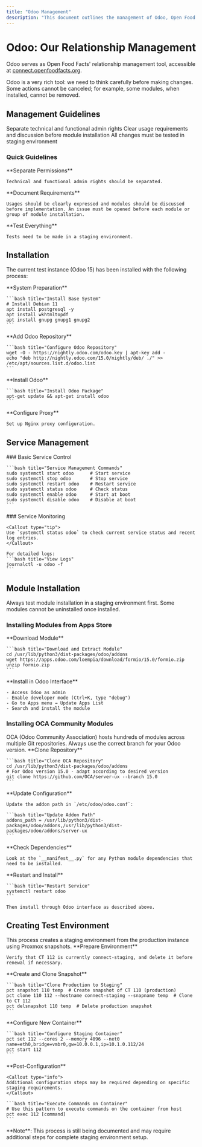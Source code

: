```yaml
---
title: "Odoo Management"
description: "This document outlines the management of Odoo, Open Food Facts' relationship management tool. It covers installation, start/stop procedures, module installation, and creating test environments from production instances, emphasizing careful planning and testing."
---
```



# Odoo: Our Relationship Management

Odoo serves as Open Food Facts' relationship management tool, accessible at [connect.openfoodfacts.org](https://connect.openfoodfacts.org).

<Callout type="warning">
Odoo is a very rich tool: we need to think carefully before making changes. Some actions cannot be canceled; for example, some modules, when installed, cannot be removed.
</Callout>

## Management Guidelines

<Cards>
  <Card title="Access Control" href="#guidelines">
    Separate technical and functional admin rights
  </Card>
  <Card title="Planning Required" href="#guidelines">
    Clear usage requirements and discussion before module installation
  </Card>
  <Card title="Testing First" href="#guidelines">
    All changes must be tested in staging environment
  </Card>
</Cards>

### Quick Guidelines

<Steps>
  <Step>
    **Separate Permissions**
    
    Technical and functional admin rights should be separated.
  </Step>
  
  <Step>
    **Document Requirements**
    
    Usages should be clearly expressed and modules should be discussed before implementation. An issue must be opened before each module or group of module installation.
  </Step>
  
  <Step>
    **Test Everything**
    
    Tests need to be made in a staging environment.
  </Step>
</Steps>

## Installation

The current test instance (Odoo 15) has been installed with the following process:

<Steps>
  <Step>
    **System Preparation**
    
    ```bash title="Install Base System"
    # Install Debian 11
    apt install postgresql -y
    apt install wkhtmltopdf
    apt install gnupg gnupg1 gnupg2
    ```
  </Step>
  
  <Step>
    **Add Odoo Repository**
    
    ```bash title="Configure Odoo Repository"
    wget -O - https://nightly.odoo.com/odoo.key | apt-key add -
    echo "deb http://nightly.odoo.com/15.0/nightly/deb/ ./" >> /etc/apt/sources.list.d/odoo.list
    ```
  </Step>
  
  <Step>
    **Install Odoo**
    
    ```bash title="Install Odoo Package"
    apt-get update && apt-get install odoo
    ```
  </Step>
  
  <Step>
    **Configure Proxy**
    
    Set up Nginx proxy configuration.
  </Step>
</Steps>

## Service Management

<Tabs>
  <Tab value="basic" label="Basic Commands">
    ### Basic Service Control
    
    ```bash title="Service Management Commands"
    sudo systemctl start odoo      # Start service
    sudo systemctl stop odoo       # Stop service
    sudo systemctl restart odoo    # Restart service
    sudo systemctl status odoo     # Check status
    sudo systemctl enable odoo     # Start at boot
    sudo systemctl disable odoo    # Disable at boot
    ```
  </Tab>
  
  <Tab value="monitoring" label="Monitoring">
    ### Service Monitoring
    
    <Callout type="tip">
    Use `systemctl status odoo` to check current service status and recent log entries.
    </Callout>
    
    For detailed logs:
    ```bash title="View Logs"
    journalctl -u odoo -f
    ```
  </Tab>
</Tabs>

## Module Installation

<Callout type="warning">
Always test module installation in a staging environment first. Some modules cannot be uninstalled once installed.
</Callout>

### Installing Modules from Apps Store

<Steps>
  <Step>
    **Download Module**
    
    ```bash title="Download and Extract Module"
    cd /usr/lib/python3/dist-packages/odoo/addons
    wget https://apps.odoo.com/loempia/download/formio/15.0/formio.zip
    unzip formio.zip
    ```
  </Step>
  
  <Step>
    **Install in Odoo Interface**
    
    - Access Odoo as admin
    - Enable developer mode (Ctrl+K, type "debug")
    - Go to Apps menu → Update Apps List
    - Search and install the module
  </Step>
</Steps>

### Installing OCA Community Modules

<Callout type="info">
OCA (Odoo Community Association) hosts hundreds of modules across multiple Git repositories. Always use the correct branch for your Odoo version.
</Callout>

<Steps>
  <Step>
    **Clone Repository**
    
    ```bash title="Clone OCA Repository"
    cd /usr/lib/python3/dist-packages/odoo/addons
    # For Odoo version 15.0 - adapt according to desired version
    git clone https://github.com/OCA/server-ux --branch 15.0
    ```
  </Step>
  
  <Step>
    **Update Configuration**
    
    Update the addon path in `/etc/odoo/odoo.conf`:
    
    ```bash title="Update Addon Path"
    addons_path = /usr/lib/python3/dist-packages/odoo/addons,/usr/lib/python3/dist-packages/odoo/addons/server-ux
    ```
  </Step>
  
  <Step>
    **Check Dependencies**
    
    Look at the `__manifest__.py` for any Python module dependencies that need to be installed.
  </Step>
  
  <Step>
    **Restart and Install**
    
    ```bash title="Restart Service"
    systemctl restart odoo
    ```
    
    Then install through Odoo interface as described above.
  </Step>
</Steps>

## Creating Test Environment

<Callout type="note">
This process creates a staging environment from the production instance using Proxmox snapshots.
</Callout>

<Steps>
  <Step>
    **Prepare Environment**
    
    Verify that CT 112 is currently connect-staging, and delete it before renewal if necessary.
  </Step>
  
  <Step>
    **Create and Clone Snapshot**
    
    ```bash title="Clone Production to Staging"
    pct snapshot 110 temp  # Create snapshot of CT 110 (production)
    pct clone 110 112 --hostname connect-staging --snapname temp  # Clone to CT 112
    pct delsnapshot 110 temp  # Delete production snapshot
    ```
  </Step>
  
  <Step>
    **Configure New Container**
    
    ```bash title="Configure Staging Container"
    pct set 112 --cores 2 --memory 4096 --net0 name=eth0,bridge=vmbr0,gw=10.0.0.1,ip=10.1.0.112/24
    pct start 112
    ```
  </Step>
  
  <Step>
    **Post-Configuration**
    
    <Callout type="info">
    Additional configuration steps may be required depending on specific staging requirements.
    </Callout>
    
    ```bash title="Execute Commands on Container"
    # Use this pattern to execute commands on the container from host
    pct exec 112 [command]
    ```
  </Step>
</Steps>

<Callout type="warning">
**Note**: This process is still being documented and may require additional steps for complete staging environment setup.
</Callout>
